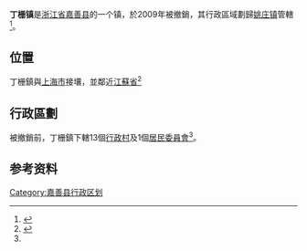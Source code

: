 '''丁栅镇'''是[[浙江省|浙江省]][[嘉善县|嘉善县]]的一个镇，於2009年被撤銷，其行政區域劃歸[[姚庄镇|姚庄镇]]管轄<ref>{{Cite web |url=http://www.jsdm.gov.cn/article/200978_art_17_27_39.html |title=我县调整部分镇行政区划 |accessdate=2014-07-05 |archiveurl=https://web.archive.org/web/20140607001257/http://www.jsdm.gov.cn/article/200978_art_17_27_39.html |archivedate=2014-06-07 |dead-url=no }}</ref>。

== 位置 ==
丁栅鎮與[[上海市|上海市]]接壤，並鄰近[[江蘇省|江蘇省]]<ref name='jszsj'>{{Cite web |url=http://www.jszsj.com/big5/dz.asp |title=丁栅鎮_嘉善招商網 |accessdate=2014-07-05 |archiveurl=https://web.archive.org/web/20091217213705/http://www.jszsj.com/big5/dz.asp |archivedate=2009-12-17 |dead-url=no }}</ref>

== 行政區劃 ==
被撤銷前，丁栅鎮下轄13個[[行政村|行政村]]及1個[[居民委員會|居民委員會]]<ref name='jszsj'/>。

{{浙江小作品}}

==参考资料==
{{reflist}}

{{嘉善县行政区划}}
[[Category:嘉善县行政区划|Category:嘉善县行政区划]]